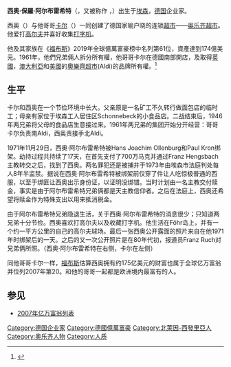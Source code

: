 '''西奥·保羅·阿尔布雷希特'''（{{lang|de|'''Theodor Paul Albrecht'''}}，又被称作 {{lang|de|'''Theo Albrecht'''}}，{{bd|1922年|3月28日|2010年|7月24日|catIdx=Albrecht}}）出生于[[埃森|埃森]]，[[德国|德国]]企业家。

西奥（{{lang|de|Theo Albrecht}}）与他哥哥[[卡尔·阿尔布雷希特|卡尔]]（{{lang|de|Karl Albrecht}}）一同创建了德国家喻户晓的连锁[[超市|超市]]——[[奥乐齐超市|奥乐齐超市]]。他爱打[[高尔夫|高尔夫]]并喜好收集[[打字机|打字机]]。

他及其家族在《[[福布斯|福布斯]]》2019年全球億萬富豪榜中名列第61位，資產達到174億美元。1961年，他們兄弟倆人拆分所有權，他哥哥卡尔在德國南部開店，及取得[[英國|英國]]，[[澳大利亞|澳大利亞]]和[[美國|美國]]的[[奧樂齊超市|奧樂齊超市]](Aldi)的品牌所有權。<ref>{{Cite web |url = https://www.forbes.com/profile/theo-albrecht-jr/?list=billionaires#1be8410f1b7d |title = #61 Theo Albrecht, Jr. & family |publisher = Forbes |language = en |accessdate = 2019-03-24 |archive-date = 2021-01-21 |archive-url = https://web.archive.org/web/20210121150817/https://www.forbes.com/profile/theo-albrecht-jr/?list=billionaires#1be8410f1b7d |dead-url = no }}</ref>

== 生平 ==
卡尔和西奥在一个节俭环境中长大。父亲原是一名矿工不久转行做面包店的临时工；母亲有家位于埃森工人居住区Schonnebeck的小食品店。二战结束后，1946年两兄弟将父母的食品店生意接过来。1961年两兄弟的集团开始分开经营：哥哥卡尔负责南Aldi，西奥责接手北Aldi。

<!-- Karl und Theo Albrecht sind in bescheidenen Verhältnissen aufgewachsen. Der Vater war als Bergmann und später als Aushilfsbäcker beschäftigt; die Mutter hatte einen kleinen Lebensmittelladen im Essener Arbeiterviertel Schonnebeck. Theo absolvierte eine Lehre im Laden seiner Mutter. Nach dem Ende des Zweiten Weltkrieges übernahmen die beiden Brüder 1946 das elterliche Lebensmittelgeschäft. 1961 trennten sie das Unternehmen: Karl übernahm fortan Aldi Süd, Theo Aldi Nord. Ein typischer Supermarkt von „Aldi Nord“ in Kamen -->
1971年11月29日，西奥·阿尔布雷希特被Hans Joachim Ollenburg和Paul Kron绑架。劫持过程共持续了17天，在首先支付了700万马克并通过Franz Hengsbach主教转交之后，找到了西奥。两名罪犯还是被捕并于1973年由埃森市法庭判处每人8年半监禁。据说在西奥·阿尔布雷希特被绑架前仅穿了件让人吃惊极普通的西服，以至于绑匪让西奥出示身份证，以证明没绑错。当时计划由一名主教交付赎金，事实是由于阿尔布雷希特兄弟俩都是天主教信仰者。之后在法庭上，西奥还希望将赎金作为特殊支出以用来抵消税金。

<!-- Am 29. November 1971 wurde Theo Albrecht von Hans Joachim Ollenburg und Paul Kron entführt. Die Entführung dauerte 17 Tage und fand erst mit der Zahlung von sieben Millionen Mark Lösegeld - überbracht durch Bischof Franz Hengsbach - ihr Ende. Die Täter wurden gefasst und 1973 vom Landgericht Essen zu einer Freiheitsstrafe von jeweils achteinhalb Jahren verurteilt. Angeblich waren die Entführer Theo Albrechts von dessen einfachem Anzug so überrascht, dass sie sich erst seinen Personalausweis zeigen ließen, bevor sie ihn entführten. Dass ausgerechnet ein Bischof das Lösegeld überbrachte, schrieb man der Tatsache zu, dass die beiden Brüder gläubige Mitglieder der katholischen Kirche sind. Theo Albrecht versuchte später vor Gericht, die steuerliche Absetzbarkeit der Lösegeldsumme als Sonderausgabe durchzusetzen. -->
由于阿尔布雷希特兄弟隐退生活，关于西奥·阿尔布雷希特的消息很少；只知道两兄弟十分节俭。西奥喜欢打高尔夫以及收藏打字机。他生活在Föhr岛上，并有一个约一平方公里的自己的高尔夫球场。最后一张西奥公开露面的照片来自在他1971年时绑架后的一天。之后的又一次公开照片是在80年代初，报道员Franz Ruch对兄弟俩所照。（西奥·阿尔布雷希特在右侧，卡尔在左侧）

<!-- Da die Albrecht-Brüder sehr zurückgezogen leben, ist über Theo Albrecht wenig bekannt; beide Brüder gelten als sehr sparsam. Theo spielt gerne Golf und sammelt Schreibmaschinen. Er lebt auf der Insel Föhr auf einem einen Quadratkilometer großen Grundstück mit eigenem Golfplatz. Das letzte veröffentlichte Foto von Theo Albrecht ist datiert aus dem Jahre 1971, einen Tag nach seiner Entführung. Dem Reporter Franz Ruch gelang es allerdings noch einmal Anfang der achtziger Jahre die beiden Albrecht Brüder gemeinsam zu fotografieren. [1] (Theo Albrecht rechts, Karl links) -->
同他哥哥卡尔一样，[[福布斯|福布斯]]估算西奥拥有约175亿美元的财富也属于全球亿万富翁并位列2007年第20。和他的哥哥一起都是欧洲境内最富有的人。
<!-- Wie sein Bruder Karl gehört Theo nach Forbes mit einem geschätzten Vermögen von rund 17,5 Mrd. USD zu den reichsten Menschen der Welt und liegt auf Platz 20 des Forbes-Rankings 2007.[1] Zusammen mit seinem Bruder ist er der reichste Mann Europas. Inzwischen haben sich die Albrecht-Brüder aus dem aktiven Geschäftsleben zurückgezogen und ihre Vermögen in die Markus-Stiftung mit Sitz in Nortorf sowie die Siepmann-Stiftung eingebracht. Völlig unabhängig vom Aldi-Konzept und den amerikanischen Aldi-Süd-Filialen seines Bruders betreibt Theo Albrecht außerdem die amerikanische Supermarktkette Trader Joe's. -->
==参见==
*[[2007年亿万富翁列表|2007年亿万富翁列表]]

{{Authority control}}
{{DEFAULTSORT:Albrecht, Theo}}
[[Category:德国企业家|Category:德国企业家]]
[[Category:德國億萬富豪|Category:德國億萬富豪]]
[[Category:北萊因-西發里亞人|Category:北萊因-西發里亞人]]
[[Category:奥乐齐人物|Category:奥乐齐人物]]
[[Category:人质|Category:人质]]